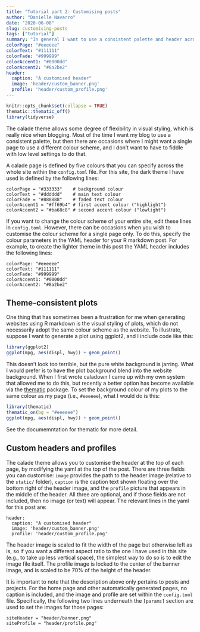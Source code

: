 ```yaml
---
title: "Tutorial part 2: Customising posts"
author: "Danielle Navarro"
date: "2020-06-08"
slug: customising-posts
tags: ["tutorial"]
summary: "In general I want to use a consistent palette and header across a site, but there are occasions where I might want a single page to use a different style. I don’t want to have to edit with low level settings to do that. In the second part of the tutorial I discuss this kind of customisation."
colorPage: "#eeeeee"
colorText: "#111111"
colorFade: "#999999"
colorAccent1: "#0000dd"
colorAccent2: "#8a2be2"
header:
  caption: "A customised header"
  image: 'header/custom_banner.png'
  profile: 'header/custom_profile.png'
---
```


```r
knitr::opts_chunk$set(collapse = TRUE)
thematic::thematic_off()
library(tidyverse)
```


The calade theme allows some degree of flexibility in visual styling, which is really nice when blogging. Most of the time I want my blog to use a consistent palette, but then there are occasions where I might want a single page to use a different colour scheme, and I don't want to have to fiddle with low level settings to do that. 

A calade page is defined by five colours that you can specify across the whole site within the `config.toml` file. For this site, the dark theme I have used is defined by the following lines:

```
colorPage = "#333333"    # background colour
colorText = "#dddddd"    # main text colour
colorFade = "#888888"    # faded text colour
colorAccent1 = "#ff69b4" # first accent colour ("highlight")
colorAccent2 = "#ba68c8" # second accent colour ("lowlight")
```

If you want to change the colour scheme of your entire site, edit these lines in `config.toml`. However, there can be occasions when you wish to customise the colour scheme for a single page only. To do this, specify the colour parameters in the YAML header for your R markdown post. For example, to create the lighter theme in this post the YAML header includes the following lines:

```
colorPage: "#eeeeee"
colorText: "#111111"
colorFade: "#999999"
colorAccent1: "#0000dd"
colorAccent2: "#8a2be2"
```

## Theme-consistent plots

One thing that has sometimes been a frustration for me when generating websites using R markdown is the visual styling of plots, which do not necessarily adopt the same colour scheme as the website. To illustrate, suppose I want to generate a plot using ggplot2, and I include code like this:

```r
library(ggplot2)
ggplot(mpg, aes(displ, hwy)) + geom_point() 
```

This doesn't look *too* terrible, but the pure white background is jarring. What I would prefer is to have the plot background blend into the website background. When I first wrote caladown I came up with my own system that allowed me to do this, but recently a better option has become available via the [thematic](https://github.com/rstudio/thematic/) package. To set the background colour of my plots to the same colour as my page (i.e., `#eeeeee`), what I would do is this:

```r
library(thematic)
thematic_on(bg = "#eeeeee")
ggplot(mpg, aes(displ, hwy)) + geom_point() 
```

See the documemntation for thematic for more detail.


## Custom headers and profiles

The calade theme allows you to customise the header at the top of each page, by modifying the yaml at the top of the post. There are three fields you can customise: `image` provides the path to the header image (relative to the `static/` folder), `caption` is the caption text shown floating over the bottom right of the header image, and the `profile` picture that appears in the middle of the header. All three are optional, and if those fields are not included, then no image (or text) will appear. The relevant lines in the yaml for this post are:

```
header:
  caption: "A customised header"
  image: 'header/custom_banner.png'
  profile: 'header/custom_profile.png'
```

The header image is scaled to fit the width of the page but otherwise left as is, so if you want a different aspect ratio to the one I have used in this site (e.g., to take up less vertical space), the simplest way to do so is to edit the image file itself. The profile image is locked to the center of the banner image, and is scaled to be 70% of the height of the header. 

It is important to note that the description above only pertains to posts and projects. For the home page and other automatically generated pages, no caption is included, and the image and profile are set within the `config.toml` file. Specifically, the following two lines underneath the `[params]` section are used to set the images for those pages:

```
siteHeader = "header/banner.png"
siteProfile = "header/profile.png"
```



